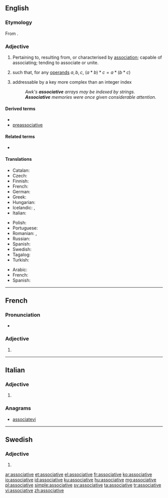 ==English==

===Etymology===
From {{suffix|associate|ive|lang=en}}.

===Adjective===
{{en-adj}}

# Pertaining to, resulting from, or characterised by [[association]]; capable of associating; tending to associate or unite.
# {{label|en|algebra|of an operator <math> * </math>}} such that, for any [[operand]]s <math> a, b, c </math>, <math> (a * b) * c = a * (b * c) </math>
# {{label|en|computing}} addressable by a key more complex than an integer index
#: ''Awk's '''associative''' arrays may be indexed by strings.''
#: '''''Associative''' memories were once given considerable attention.''

====Derived terms====
* {{l|en|antiassociative}}
* [[preassociative]]

====Related terms====
* {{l|en|associative array}}

====Translations====
{{trans-top|algebraic property of an operator}}
* Catalan: {{t|ca|associatiu}}
* Czech: {{t|cs|asociativní}}
* Finnish: {{t|fi|assosiatiivinen}}
* French: {{t+|fr|associatif}}
* German: {{t+|de|assoziativ}}
* Greek: {{t+|el|προσεταιριστικός}}
* Hungarian: {{t+|hu|asszociatív}}
* Icelandic: {{t|is|tenginn|m}}, {{t|is|tengi-}}
* Italian: {{t|it|associativo}}
{{trans-mid}}
* Polish: {{t|pl|łączny}}
* Portuguese: {{t|pt|associativo}}
* Romanian: {{t+|ro|asociativ|m}}, {{t|ro|asociativă|f}}
* Russian: {{t+|ru|ассоциати́вный}}
* Spanish: {{t|es|asociativo}}
* Swedish: {{t+|sv|associativ}}
* Tagalog: {{t|tl|ugnayin}}
* Turkish: {{t|tr|birleşmeli}}
{{trans-bottom}}

{{checktrans-top}}
* Arabic: {{t-check|ar|تَجْمِيعِيَّة}}
* French: {{t+check|fr|associatif}}
* Spanish: {{t-check|es|asociativo}}
{{trans-bottom}}

----

==French==

===Pronunciation===
* {{IPA|/a.sɔ.sja.tiv/|lang=fr}}

===Adjective===
{{head|fr|adjective form}}

# {{feminine singular of|associatif|lang=fr}}

----

==Italian==

===Adjective===
{{head|it|adjective form}}

# {{feminine plural of|associativo|lang=it}}

===Anagrams===
* [[associatevi#Italian|associatevi]]

----

==Swedish==

===Adjective===
{{head|sv|adjective form}}

# {{sv-adj-form-abs-def-m|associativ}}

[[ar:associative]]
[[et:associative]]
[[el:associative]]
[[fr:associative]]
[[ko:associative]]
[[io:associative]]
[[id:associative]]
[[ku:associative]]
[[hu:associative]]
[[mg:associative]]
[[pl:associative]]
[[simple:associative]]
[[sv:associative]]
[[ta:associative]]
[[tr:associative]]
[[vi:associative]]
[[zh:associative]]